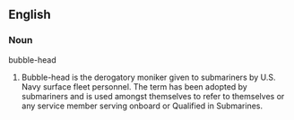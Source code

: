 ==English==

===Noun===
bubble-head

# Bubble-head is the derogatory moniker given to submariners by U.S. Navy surface fleet personnel. The term has been adopted by submariners and is used amongst themselves to refer to themselves or any service member serving onboard or Qualified in Submarines.